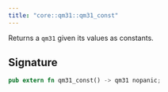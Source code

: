 ```yaml
---
title: "core::qm31::qm31_const"
---
```


Returns a `qm31` given its values as constants.



## Signature

```rust
pub extern fn qm31_const() -> qm31 nopanic;
```




